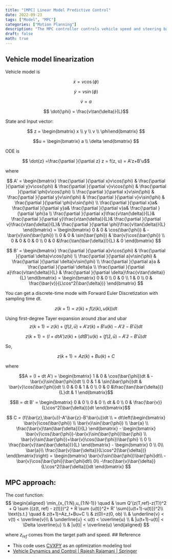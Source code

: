```yaml
---
title: "[MPC] Linear Model Predictive Control"
date: 2022-09-23
tags: ["Model", "MPC"]
categories: ["Motion Planning"]
description: "The MPC controller controls vehicle speed and steering based on linearized model."
draft: false
math: true
---
```


## Vehicle model linearization
Vehicle model is 

$$ \dot{x} = v\cos(\phi)$$

$$ \dot{y} = v\sin(\phi)$$

$$ \dot{v} = a$$

$$ \dot{\phi} = \frac{v\tan(\delta)}{L}$$

State and Input vector:

$$ z = \begin{bmatrix}
x \\
y \\
v \\
\phi\end{bmatrix} $$

$$u = \begin{bmatrix}
a \\ 
\delta
\end{bmatrix} $$

ODE is 

$$ \dot{z} =\frac{\partial }{\partial z} z = f(z, u) = A'z+B'u$$

where

$$ A' =
\begin{bmatrix}
\frac{\partial }{\partial x}v\cos(\phi) & 
\frac{\partial }{\partial y}v\cos(\phi) & 
\frac{\partial }{\partial v}v\cos(\phi) &
\frac{\partial }{\partial \phi}v\cos(\phi) \\
\frac{\partial }{\partial x}v\sin(\phi) & 
\frac{\partial }{\partial y}v\sin(\phi) & 
\frac{\partial }{\partial v}v\sin(\phi) &
\frac{\partial }{\partial \phi}v\sin(\phi) \\
\frac{\partial }{\partial x}a& 
\frac{\partial }{\partial y}a& 
\frac{\partial }{\partial v}a&
\frac{\partial }{\partial \phi}a \\
\frac{\partial }{\partial x}\frac{v\tan(\delta)}{L}& 
\frac{\partial }{\partial y}\frac{v\tan(\delta)}{L}& 
\frac{\partial }{\partial v}\frac{v\tan(\delta)}{L}&
\frac{\partial }{\partial \phi}\frac{v\tan(\delta)}{L}
\end{bmatrix}
=
\begin{bmatrix}
0 & 0 & \cos(\bar{\phi}) & -\bar{v}\sin(\bar{\phi}) \\
0 & 0 & \sin(\bar{\phi}) & \bar{v}\cos(\bar{\phi}) \\
0 & 0 & 0 & 0 \\
0 & 0 &\frac{\tan(\bar{\delta})}{L} & 0
\end{bmatrix}
$$

$$
B' =
\begin{bmatrix}
\frac{\partial }{\partial a}v\cos(\phi) &
\frac{\partial }{\partial \delta}v\cos(\phi) \\
\frac{\partial }{\partial a}v\sin(\phi) &
\frac{\partial }{\partial \delta}v\sin(\phi) \\
\frac{\partial }{\partial a}a &
\frac{\partial }{\partial \delta}a \\
\frac{\partial }{\partial a}\frac{v\tan(\delta)}{L} &
\frac{\partial }{\partial \delta}\frac{v\tan(\delta)}{L}
\end{bmatrix}
=
\begin{bmatrix}
0 & 0 \\
0 & 0 \\
1 & 0 \\
0 & \frac{\bar{v}}{L\cos^2(\bar{\delta})}
\end{bmatrix}
$$

You can get a discrete-time mode with Forward Euler Discretization with sampling time dt.

$$z(k+1) = z(k)+f(z(k),u(k))dt$$

Using first-degree Tayer expansion around zbar and ubar
$$z(k+1) = z(k)+(f(\bar{z},\bar{u})+A'z(k)+B'u(k)-A'\bar{z}-B'\bar{u})dt$$

$$z(k+1) = (I + dtA')z(k)+(dtB')u(k) + (f(\bar{z},\bar{u})-A'\bar{z}-B'\bar{u})dt$$

So, 

$$z(k+1) = Az(k)+Bu(k) +C$$

where

$$A = (I + dt A') =
\begin{bmatrix} 
1 & 0 & \cos(\bar{\phi})dt & -\bar{v}\sin(\bar{\phi})dt \\
0 & 1 & \sin(\bar{\phi})dt & \bar{v}\cos(\bar{\phi})dt \\
0 & 0 & 1 & 0 \\
0 & 0 &\frac{\tan(\bar{\delta})}{L}dt & 1
\end{bmatrix}$$

$$B = dt B' =
\begin{bmatrix} 
0 & 0 \\
0 & 0 \\
dt & 0 \\
0 & \frac{\bar{v}}{L\cos^2(\bar{\delta})}dt
\end{bmatrix}$$


$$ C = (f(\bar{z},\bar{u})-A'\bar{z}-B'\bar{u})dt \\
= dt\left(\begin{bmatrix} 
\bar{v}\cos(\bar{\phi}) \\
\bar{v}\sin(\bar{\phi}) \\
\bar{a} \\
\frac{\bar{v}\tan(\bar{\delta})}{L}
\end{bmatrix} - 
\begin{bmatrix} 
\bar{v}\cos(\bar{\phi})-\bar{v}\sin(\bar{\phi})\bar{\phi} \\
\bar{v}\sin(\bar{\phi})+\bar{v}\cos(\bar{\phi})\bar{\phi} \\
0 \\
\frac{\bar{v}\tan(\bar{\delta})}{L}
\end{bmatrix} -
\begin{bmatrix} 0 \\ 0\\ \bar{a}\\
\frac{\bar{v}\bar{\delta}}{L\cos^2(\bar{\delta})}
\end{bmatrix}\right) =
\begin{bmatrix} 
\bar{v}\sin(\bar{\phi})\bar{\phi}dt\\
-\bar{v}\cos(\bar{\phi})\bar{\phi}dt\\
0\\
-\frac{\bar{v}\bar{\delta}}{L\cos^2(\bar{\delta})}dt
\end{bmatrix}
$$

## MPC approach:

The cost function:
$$
\begin{aligned} 
\min_{x_{1:N},u_{1:N-1}} \quad & \sum Q'(z(T,ref)-z(T))^2 + Q \sum ({z(t, ref) - z(t)})^2 + R \sum {u(t)}^2+ R' \sum({u(t+1)-u(t)})^2\\
\text{s.t.} \quad 
& z(t+1)=Az_t+Bu+C \\
& z(0)=z(0, ob) \\
& \underline{v} < v(t) < \overline{v}\\
& \underline{u} < u(t) < \overline{u} \\
& |u(t+1)-u(t)| < \Delta \overline{u} \\
& |u(t)| < \overline{u}
\end{aligned}
$$

where $z_{ref}$ comes from the target path and speed.
## Reference

- This code uses [CVXPY](http://www.cvxpy.org/) as an optimization modeling tool 
- [Vehicle Dynamics and Control \| Rajesh Rajamani \| Springer](http://www.springer.com/us/book/9781461414322)